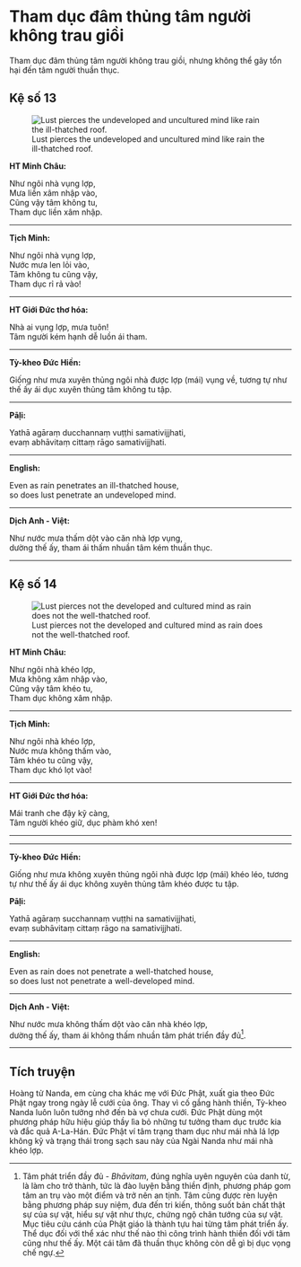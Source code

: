 # Tham dục đâm thủng tâm người không trau giồi {- #tham-duc}

Tham dục đâm thủng tâm người không trau giồi, nhưng không thể gây tổn hại đến tâm người thuần thục.  

## Kệ số 13 {- #ke-so-13}

![Lust pierces the undeveloped and uncultured mind like rain the ill-thatched roof.](images/kinh-phap-cu-ke-so-13-dhammapada-verse-13.jpg){fig-align="center" .lightbox}

**HT Minh Châu:**

Như ngôi nhà vụng lợp,  
Mưa liền xâm nhập vào,  
Cũng vậy tâm không tu,  
Tham dục liền xâm nhập.  

<hr class="divider">

**Tịch Minh:**

Như ngôi nhà vụng lợp,  
Nước mưa len lỏi vào,  
Tâm không tu cũng vậy,  
Tham dục rỉ rả vào!  

<hr class="divider">

**HT Giới Đức thơ hóa:**

Nhà ai vụng lợp, mưa tuôn!  
Tâm người kém hạnh dễ luồn ái tham.  

<hr class="divider">

**Tỳ-kheo Đức Hiền:**

Giống như mưa xuyên thủng ngôi nhà được lợp (mái) vụng về, tương tự như thế ấy ái dục xuyên thủng tâm không tu tập.  

<hr class="divider">

**Pāḷi:**

Yathā agāraṃ ducchannaṃ vuṭṭhi samativijjhati,  
evaṃ abhāvitaṃ cittaṃ rāgo samativijjhati.  

<hr class="divider">

**English:**

Even as rain penetrates an ill-thatched house,  
so does lust penetrate an undeveloped mind.  

<hr class="divider">

**Dịch Anh - Việt:**

Như nước mưa thấm dột vào căn nhà lợp vụng,  
dường thế ấy, tham ái thấm nhuần tâm kém thuần thục.

<hr class="divider">

## Kệ số 14 {- #ke-so-14}

![Lust pierces not the developed and cultured mind as rain does not the well-thatched roof.](images/kinh-phap-cu-ke-so-14-dhammapada-verse-14.jpg){fig-align="center" .lightbox}

**HT Minh Châu:**

Như ngôi nhà khéo lợp,  
Mưa không xâm nhập vào,  
Cũng vậy tâm khéo tu,  
Tham dục không xâm nhập.  

<hr class="divider">

**Tịch Minh:**

Như ngôi nhà khéo lợp,  
Nước mưa không thấm vào,  
Tâm khéo tu cũng vậy,  
Tham dục khó lọt vào!  

<hr class="divider">

**HT Giới Đức thơ hóa:**

Mái tranh che đậy kỹ càng,  
Tâm người khéo giữ, dục phàm khó xen!  

<hr class="divider">

<hr class="divider">

**Tỳ-kheo Đức Hiền:**

Giống như mưa không xuyên thủng ngôi nhà được lợp (mái) khéo léo, tương tự như thế ấy ái dục không xuyên thủng tâm khéo được tu tập.  

**Pāḷi:**

Yathā agāraṃ succhannaṃ vuṭṭhi na samativijjhati,  
evaṃ subhāvitaṃ cittaṃ rāgo na samativijjhati.  

<hr class="divider">

**English:**

Even as rain does not penetrate a well-thatched house,  
so does lust not penetrate a well-developed mind.  

<hr class="divider">

**Dịch Anh - Việt:**

Như nước mưa không thấm dột vào căn nhà khéo lợp,  
dường thế ấy, tham ái không thấm nhuần tâm phát triển đầy đủ[^1].  

<hr class="divider">

## Tích truyện {- #tich-truyen}

Hoàng tử Nanda, em cùng cha khác mẹ với Ðức Phật, xuất gia theo Ðức Phật ngay trong ngày lễ cưới của ông. Thay vì cố gắng hành thiền, Tỳ-kheo Nanda luôn luôn tưởng nhớ đến bà vợ chưa cưới. Ðức Phật dùng một phương pháp hữu hiệu giúp thầy lìa bỏ những tư tưởng tham dục trước kia và đắc quả A-La-Hán. Ðức Phật ví tâm trạng tham dục như mái nhà lá lợp không kỹ và trạng thái trong sạch sau này của Ngài Nanda như mái nhà khéo lợp.

[^1]: Tâm phát triển đầy đủ - *Bhāvitam*, đúng nghĩa uyên nguyên của danh từ, là làm cho trở thành, tức là đào luyện bằng thiền định, phương pháp gom tâm an trụ vào một điểm và trở nên an tịnh. Tâm cũng được rèn luyện bằng phương pháp suy niệm, đưa đến tri kiến, thông suốt bản chất thật sự của sự vật, hiểu sự vật như thực, chứng ngộ chân tướng của sự vật. Mục tiêu cứu cánh của Phật giáo là thành tựu hai từng tâm phát triển ấy. Thể dục đối với thể xác như thế nào thì công trình hành thiền đối với tâm cũng như thế ấy. Một cái tâm đã thuần thục không còn dễ gì bị dục vọng chế ngự.